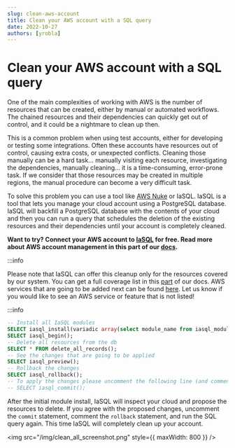 ```yaml
---
slug: clean-aws-account
title: Clean your AWS account with a SQL query
date: 2022-10-27
authors: [yrobla]
---
```


# Clean your AWS account with a SQL query

One of the main complexities of working with AWS is the number of resources that can be created, either by manual or automated workflows. The chained resources and their dependencies can quickly get out of control,
and it could be a nightmare to clean up then.

This is a common problem when using test accounts, either for developing or testing some integrations. Often these accounts have resources out of control, causing extra costs, or unexpected conflicts.
Cleaning those manually can be a hard task... manually visiting each resource, investigating the dependencies, manually cleaning... it is a time-consuming, error-prone task. If we consider that those resources may be created in
multiple regions, the manual procedure can become a very difficult task.

To solve this problem you can use a tool like [AWS Nuke](https://github.com/rebuy-de/aws-nuke) or IaSQL. IaSQL is a tool that lets you manage your cloud account using a PostgreSQL database. IaSQL will backfill a PostgreSQL database with the contents of your cloud and then you can run a query that schedules the deletion of the existing resources and their dependencies until your account is completely cleaned.

**Want to try? Connect your AWS account to [IaSQL](https://iasql.com) for free. Read more about AWS account management in this part of our [docs](/docs/manage_aws/).**

:::info

Please note that IaSQL can offer this cleanup only for the resources covered by our system. You can get a full coverage list in this [part](/docs/modules/) of our docs. AWS services that are going to be added next can be found [here](https://github.com/alantech/iasql/issues?q=is%3Aissue+is%3Aopen+label%3A%22cloud+coverage%22). Let us know if you would like to see an AWS service or feature that is not listed!

:::info


```sql
-- Install all IaSQL modules
SELECT iasql_install(variadic array(select module_name from iasql_modules_list()));
SELECT iasql_begin();
-- Delete all resources from the db
SELECT * FROM delete_all_records();
-- See the changes that are going to be applied
SELECT iasql_preview();
-- Rollback the changes
SELECT iasql_rollback();
-- To apply the changes please uncomment the following line (and comment the rollback statement) to perform the cleanup
-- SELECT iasql_commit();
```

After the initial module install, IaSQL will inspect your cloud and propose the resources to delete.
If you agree with the proposed changes, uncomment the `commit` statement, comment the `rollback` statement, and run the SQL query again. This time IaSQL will completely clean up your account.

<img src="/img/clean_all_screenshot.png" style={{ maxWidth: 800 }} />

